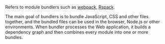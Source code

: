 Refers to module bundlers such as [webpack](https://webpack.js.org/), [Rspack](https://www.rspack.dev/).

The main goal of bundlers is to bundle JavaScript, CSS and other files together, and the bundled files can be used in the browser, Node.js or other environments. When bundler processes the Web application, it builds a dependency graph and then combines every module into one or more bundles.
